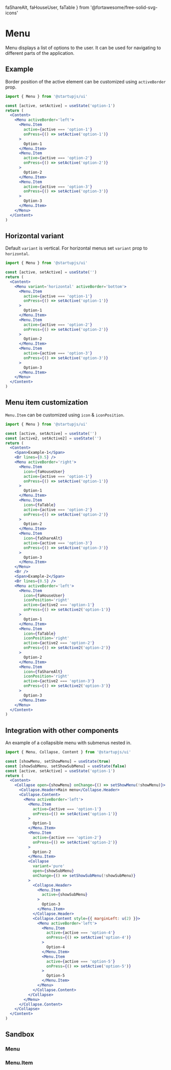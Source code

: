   faShareAlt,
  faHouseUser,
  faTable
} from '@fortawesome/free-solid-svg-icons'

# Menu

Menu displays a list of options to the user. It can be used for navigating to different parts of the application.

## Example

Border position of the active element can be customized using `activeBorder` prop.

```jsx
import { Menu } from '@startupjs/ui'
```

```jsx example
const [active, setActive] = useState('option-1')
return (
  <Content>
    <Menu activeBorder='left'>
      <Menu.Item
        active={active === 'option-1'}
        onPress={() => setActive('option-1')}
      >
        Option-1
      </Menu.Item>
      <Menu.Item
        active={active === 'option-2'}
        onPress={() => setActive('option-2')}
      >
        Option-2
      </Menu.Item>
      <Menu.Item
        active={active === 'option-3'}
        onPress={() => setActive('option-3')}
      >
        Option-3
      </Menu.Item>
    </Menu>
  </Content>
)
```

## Horizontal variant

Default `variant` is vertical. For horizontal menus set `variant` prop to `horizontal`.

```jsx
import { Menu } from '@startupjs/ui'
```

```jsx example
const [active, setActive] = useState('')
return (
  <Content>
    <Menu variant='horizontal' activeBorder='bottom'>
      <Menu.Item
        active={active === 'option-1'}
        onPress={() => setActive('option-1')}
      >
        Option-1
      </Menu.Item>
      <Menu.Item
        active={active === 'option-2'}
        onPress={() => setActive('option-2')}
      >
        Option-2
      </Menu.Item>
      <Menu.Item
        active={active === 'option-3'}
        onPress={() => setActive('option-3')}
      >
        Option-3
      </Menu.Item>
    </Menu>
  </Content>
)
```

## Menu item customization

`Menu.Item` can be customized using `icon` & `iconPosition`.

```jsx
import { Menu } from '@startupjs/ui'
```

```jsx example
const [active, setActive] = useState('')
const [active2, setActive2] = useState('')
return (
  <Content>
    <Span>Example-1</Span>
    <Br lines={0.5} />
    <Menu activeBorder='right'>
      <Menu.Item
        icon={faHouseUser}
        active={active === 'option-1'}
        onPress={() => setActive('option-1')}
      >
        Option-1
      </Menu.Item>
      <Menu.Item
        icon={faTable}
        active={active === 'option-2'}
        onPress={() => setActive('option-2')}
      >
        Option-2
      </Menu.Item>
      <Menu.Item
        icon={faShareAlt}
        active={active === 'option-3'}
        onPress={() => setActive('option-3')}
      >
        Option-3
      </Menu.Item>
    </Menu>
    <Br />
    <Span>Example-2</Span>
    <Br lines={0.5} />
    <Menu activeBorder='left'>
      <Menu.Item
        icon={faHouseUser}
        iconPosition='right'
        active={active2 === 'option-1'}
        onPress={() => setActive2('option-1')}
      >
        Option-1
      </Menu.Item>
      <Menu.Item
        icon={faTable}
        iconPosition='right'
        active={active2 === 'option-2'}
        onPress={() => setActive2('option-2')}
      >
        Option-2
      </Menu.Item>
      <Menu.Item
        icon={faShareAlt}
        iconPosition='right'
        active={active2 === 'option-3'}
        onPress={() => setActive2('option-3')}
      >
        Option-3
      </Menu.Item>
    </Menu>
  </Content>
)
```

## Integration with other components

An example of a collapsible menu with submenus nested in.

```jsx
import { Menu, Collapse, Content } from '@startupjs/ui'
```

```jsx example
const [showMenu, setShowMenu] = useState(true)
const [showSubMenu, setShowSubMenu] = useState(false)
const [active, setActive] = useState('option-1')
return (
  <Content>
    <Collapse open={showMenu} onChange={() => setShowMenu(!showMenu)}>
      <Collapse.Header>Main menu</Collapse.Header>
      <Collapse.Content>
        <Menu activeBorder='left'>
          <Menu.Item
            active={active === 'option-1'}
            onPress={() => setActive('option-1')}
          >
            Option-1
          </Menu.Item>
          <Menu.Item
            active={active === 'option-2'}
            onPress={() => setActive('option-2')}
          >
            Option-2
          </Menu.Item>
          <Collapse
            variant='pure'
            open={showSubMenu}
            onChange={() => setShowSubMenu(!showSubMenu)}
          >
            <Collapse.Header>
              <Menu.Item
                active={showSubMenu}
              >
                Option-3
              </Menu.Item>
            </Collapse.Header>
            <Collapse.Content style={{ marginLeft: u(2) }}>
              <Menu activeBorder='left'>
                <Menu.Item
                  active={active === 'option-4'}
                  onPress={() => setActive('option-4')}
                >
                  Option-4
                </Menu.Item>
                <Menu.Item
                  active={active === 'option-5'}
                  onPress={() => setActive('option-5')}
                >
                  Option-5
                </Menu.Item>
              </Menu>
            </Collapse.Content>
          </Collapse>
        </Menu>
      </Collapse.Content>
    </Collapse>
  </Content>
)
```

## Sandbox

### Menu

<Sandbox Component={Menu} />

### Menu.Item

<Sandbox Component={Menu.Item} />
